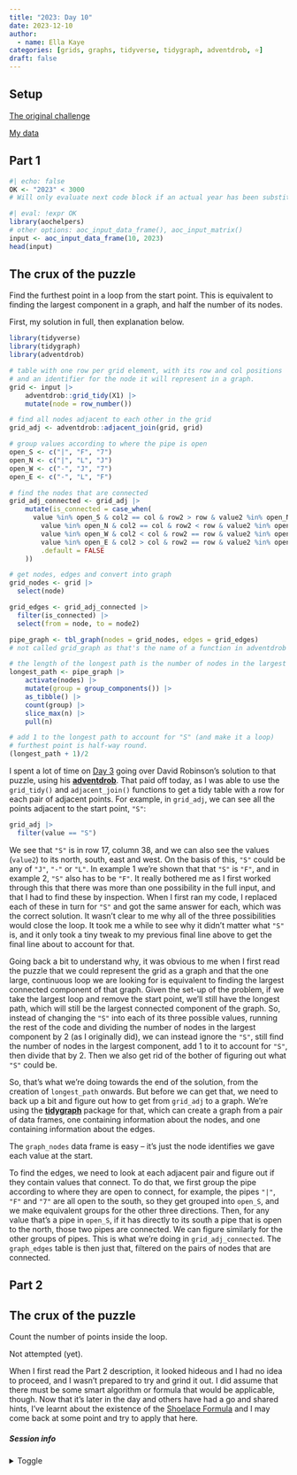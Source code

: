 ```yaml
---
title: "2023: Day 10"
date: 2023-12-10
author: 
  - name: Ella Kaye
categories: [grids, graphs, tidyverse, tidygraph, adventdrob, ⭐]
draft: false
---
```


## Setup

[The original challenge](https://adventofcode.com/2023/day/10)

[My data](input){target="_blank"}

## Part 1

```r
#| echo: false
OK <- "2023" < 3000
# Will only evaluate next code block if an actual year has been substituted for the placeholder.
```


```r
#| eval: !expr OK
library(aochelpers)
# other options: aoc_input_data_frame(), aoc_input_matrix()
input <- aoc_input_data_frame(10, 2023)
head(input)
```

::: {.callout-note collapse="false" icon="false"}
## The crux of the puzzle
Find the furthest point in a loop from the start point.
This is equivalent to finding the largest component in a graph,
and half the number of its nodes.
:::

First, my solution in full, then explanation below.

```r
library(tidyverse)
library(tidygraph)
library(adventdrob)

# table with one row per grid element, with its row and col positions
# and an identifier for the node it will represent in a graph.
grid <- input |> 
	adventdrob::grid_tidy(X1) |> 
	mutate(node = row_number()) 

# find all nodes adjacent to each other in the grid
grid_adj <- adventdrob::adjacent_join(grid, grid)

# group values according to where the pipe is open
open_S <- c("|", "F", "7") 
open_N <- c("|", "L", "J") 
open_W <- c("-", "J", "7") 
open_E <- c("-", "L", "F") 

# find the nodes that are connected
grid_adj_connected <- grid_adj |> 
	mutate(is_connected = case_when(
	  value %in% open_S & col2 == col & row2 > row & value2 %in% open_N ~ TRUE, 
		value %in% open_N & col2 == col & row2 < row & value2 %in% open_S  ~ TRUE, 
		value %in% open_W & col2 < col & row2 == row & value2 %in% open_E ~ TRUE, 
		value %in% open_E & col2 > col & row2 == row & value2 %in% open_W  ~ TRUE, 
		.default = FALSE
	))

# get nodes, edges and convert into graph
grid_nodes <- grid |> 
  select(node)

grid_edges <- grid_adj_connected |> 
  filter(is_connected) |> 
  select(from = node, to = node2)

pipe_graph <- tbl_graph(nodes = grid_nodes, edges = grid_edges) 
# not called grid_graph as that's the name of a function in adventdrob

# the length of the longest path is the number of nodes in the largest component
longest_path <- pipe_graph |> 
	activate(nodes) |> 
	mutate(group = group_components()) |> 
	as_tibble() |> 
	count(group) |> 
	slice_max(n) |> 
	pull(n)

# add 1 to the longest path to account for "S" (and make it a loop)
# furthest point is half-way round.
(longest_path + 1)/2
```

I spent a lot of time on [Day 3](../3/index.qmd) going over David Robinson's solution to that puzzle, using his [**adventdrob**](https://github.com/dgrtwo/adventdrob).
That paid off today, as I was able to use the `grid_tidy()` and `adjacent_join()` functions
to get a tidy table with a row for each pair of adjacent points. 
For example, in `grid_adj`, we can see all the points adjacent to the start point, `"S"`:

```r
grid_adj |> 
  filter(value == "S")
```

We see that `"S"` is in row 17, column 38, and we can also see the values (`value2`) to its north, south, east and west. 
On the basis of this, `"S"` could be any of `"J"`, `"-"` or `"L"`. 
In example 1 we're shown that that `"S"` is `"F"`, 
and in example 2, `"S"` also has to be `"F"`.
It really bothered me as I first worked through this that there was more than one possibility in the full input, and that I had to find these by inspection.
When I first ran my code, I replaced each of these in turn for `"S"` and got the same answer for each, which was the correct solution. 
It wasn't clear to me why all of the three possibilities would close the loop.
It took me a while to see why it didn't matter what `"S"` is, and it only took a tiny tweak to my previous final line above to get the final line about to account for that. 

Going back a bit to understand why, it was obvious to me when I first read the puzzle that we could represent the grid as a graph and that the one large, continuous loop we are looking for is equivalent to finding the largest connected component of that graph.
Given the set-up of the problem, if we take the largest loop and remove the start point, we'll still have the longest path, which will still be the largest connected component of the graph. 
So, instead of changing the `"S"` into each of its three possible values, running the rest of the code and dividing the number of nodes in the largest component by 2 (as I originally did),
we can instead ignore the `"S"`, still find the number of nodes in the largest component, add 1 to it to account for `"S"`, then divide that by 2. Then we also get rid of the bother of figuring out what `"S"` could be.

So, that's what we're doing towards the end of the solution, 
from the creation of `longest_path` onwards.
But before we can get that, 
we need to back up a bit and figure out how to get from `grid_adj` to a graph. 
We're using the [**tidygraph**](https://tidygraph.data-imaginist.com) package for that, 
which can create a graph from a pair of data frames, 
one containing information about the nodes, and one containing information about the edges.

The `graph_nodes` data frame is easy -- it's just the node identifies we gave each value at the start.

To find the edges, we need to look at each adjacent pair and figure out if they contain values that connect. 
To do that, we first group the pipe according to where they are open to connect, for example, the pipes `"|"`, `"F"` and `"7"` are all open to the south, so they get grouped into `open_S`, 
and we make equivalent groups for the other three directions. 
Then, for any value that's a pipe in `open_S`, if it has directly to its south a pipe that is open to the north, those two pipes are connected. 
We can figure similarly for the other groups of pipes.
This is what we're doing in `grid_adj_connected`. 
The `graph_edges` table is then just that, filtered on the pairs of nodes that are connected.

## Part 2

::: {.callout-note collapse="false" icon="false"}
## The crux of the puzzle
Count the number of points inside the loop.
:::

Not attempted (yet). 

When I first read the Part 2 description, it looked hideous and I had no idea to proceed,
and I wasn't prepared to try and grind it out.
I did assume that there must be some smart algorithm or formula that would be applicable, though.
Now that it's later in the day and others have had a go and shared hints, 
I've learnt about the existence of the [Shoelace Formula](https://en.wikipedia.org/wiki/Shoelace_formula) and I may come back at some point and try to apply that here.

##### Session info {.appendix}

<details><summary>Toggle</summary>

```r
#| echo: false
library(sessioninfo)
# save the session info as an object
pkg_session <- session_info(pkgs = "attached")

# get the quarto version
quarto_version <- system("quarto --version", intern = TRUE)

# inject the quarto info
pkg_session$platform$quarto <- paste(
  system("quarto --version", intern = TRUE), 
  "@", 
  quarto::quarto_path()
  )

# print it out
pkg_session
```

</details>





